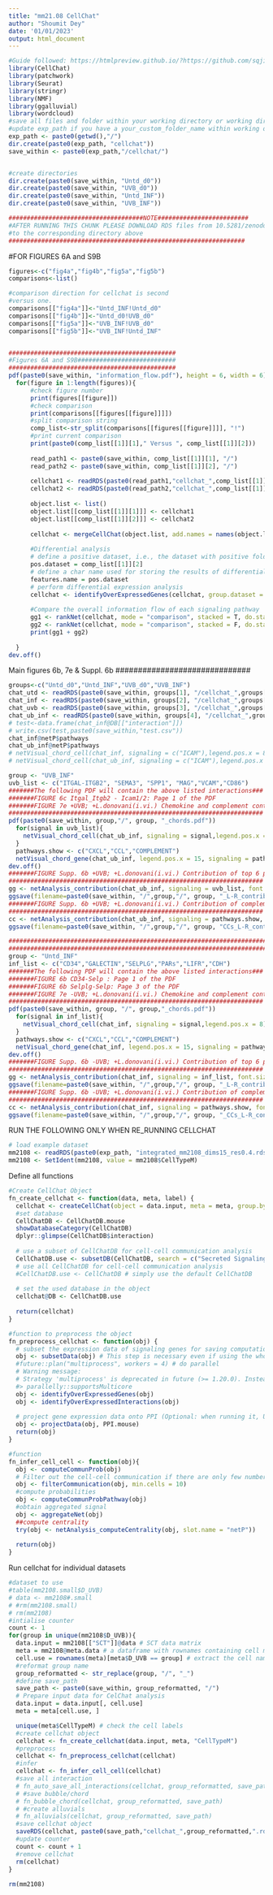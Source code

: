 ---
title: "mm21.08 CellChat"
author: "Shoumit Dey"
date: '01/01/2023'
output: html_document
---


```{r load_libraries, include=FALSE}
#Guide followed: https://htmlpreview.github.io/?https://github.com/sqjin/CellChat/blob/master/tutorial/CellChat-vignette.html
library(CellChat)
library(patchwork)
library(Seurat)
library(stringr)
library(NMF)
library(ggalluvial)
library(wordcloud)
#save all files and folder within your working directory or working directory/your_custom_folder_name/
#update exp_path if you have a your_custom_folder_name within working directory 
exp_path <- paste0(getwd(),"/")
dir.create(paste0(exp_path, "cellchat"))
save_within <- paste0(exp_path,"/cellchat/")


#create directories
dir.create(paste0(save_within, "Untd_d0"))
dir.create(paste0(save_within, "UVB_d0"))
dir.create(paste0(save_within, "Untd_INF"))
dir.create(paste0(save_within, "UVB_INF"))

#####################################NOTE#########################
#AFTER RUNNING THIS CHUNK PLEASE DOWNLOAD RDS files from 10.5281/zenodo.7638456
#to the corresponding directory above
#################################################################
```


#FOR FIGURES 6A and S9B
```{r cellchat_comparison_functions}
figures<-c("fig4a","fig4b","fig5a","fig5b")
comparisons<-list()

#comparison direction for cellchat is second 
#versus one. 
comparisons[["fig4a"]]<-"Untd_INF!Untd_d0"
comparisons[["fig4b"]]<-"Untd_d0!UVB_d0"
comparisons[["fig5a"]]<-"UVB_INF!UVB_d0"
comparisons[["fig5b"]]<-"UVB_INF!Untd_INF"


##############################################
#Figures 6A and S9B###########################
##############################################
pdf(paste0(save_within, "information_flow.pdf"), height = 6, width = 6)
  for(figure in 1:length(figures)){
      #check figure number
      print(figures[[figure]])
      #check comparison
      print(comparisons[[figures[[figure]]]])
      #split comparison string
      comp_list<-str_split(comparisons[[figures[[figure]]]], "!")
      #print current comparison
      print(paste0(comp_list[[1]][1]," Versus ", comp_list[[1]][2]))
      
      read_path1 <- paste0(save_within, comp_list[[1]][1], "/")
      read_path2 <- paste0(save_within, comp_list[[1]][2], "/")
      
      cellchat1 <- readRDS(paste0(read_path1,"cellchat_",comp_list[[1]][1],".rds"))
      cellchat2 <- readRDS(paste0(read_path2,"cellchat_",comp_list[[1]][2],".rds"))
      
      object.list <- list()
      object.list[[comp_list[[1]][1]]] <- cellchat1
      object.list[[comp_list[[1]][2]]] <- cellchat2
      
      cellchat <- mergeCellChat(object.list, add.names = names(object.list))
      
      #Differential analysis
      # define a positive dataset, i.e., the dataset with positive fold change against the other dataset
      pos.dataset = comp_list[[1]][2]
      # define a char name used for storing the results of differential expression analysis
      features.name = pos.dataset
      # perform differential expression analysis
      cellchat <- identifyOverExpressedGenes(cellchat, group.dataset = "datasets", pos.dataset = pos.dataset, features.name = features.name, only.pos = FALSE, thresh.pc = 0.1, thresh.fc = 0.1, thresh.p = 1)
  
      #Compare the overall information flow of each signaling pathway
      gg1 <- rankNet(cellchat, mode = "comparison", stacked = T, do.stat = TRUE)
      gg2 <- rankNet(cellchat, mode = "comparison", stacked = F, do.stat = TRUE)
      print(gg1 + gg2)
  
  }
dev.off()

```
##############################
Main figures 6b, 7e & Suppl. 6b
##############################
```{r individual_cellchat}
groups<-c("Untd_d0","Untd_INF","UVB_d0","UVB_INF")
chat_utd <- readRDS(paste0(save_within, groups[1], "/cellchat_",groups[1],".rds"))
chat_inf <- readRDS(paste0(save_within, groups[2], "/cellchat_",groups[2],".rds"))
chat_uvb <- readRDS(paste0(save_within, groups[3], "/cellchat_",groups[3],".rds"))
chat_ub_inf <- readRDS(paste0(save_within, groups[4], "/cellchat_",groups[4],".rds"))
# test<-data.frame(chat_inf@DB[["interaction"]])
# write.csv(test,paste0(save_within,"test.csv"))
chat_inf@netP$pathways
chat_ub_inf@netP$pathways
# netVisual_chord_cell(chat_inf, signaling = c("ICAM"),legend.pos.x = 8)
# netVisual_chord_cell(chat_ub_inf, signaling = c("ICAM"),legend.pos.x = 8)

group <- "UVB_INF"
uvb_list <- c("ITGAL-ITGB2", "SEMA3", "SPP1", "MAG","VCAM","CD86")
#######The following PDF will contain the above listed interactions###
#######FIGURE 6c Itgal_Itgb2 - Icam1/2: Page 1 of the PDF
#######FIGURE 7e +UVB; +L.donovani(i.vi.) Chemokine and complement contribution: Page 7 of the PDF
######################################################################
pdf(paste0(save_within, group,"/", group, "_chords.pdf"))
  for(signal in uvb_list){
    netVisual_chord_cell(chat_ub_inf, signaling = signal,legend.pos.x = 8)
  }
  pathways.show <- c("CXCL","CCL","COMPLEMENT") 
  netVisual_chord_gene(chat_ub_inf, legend.pos.x = 15, signaling = pathways.show)
dev.off()
#######FIGURE Supp. 6b +UVB; +L.donovani(i.vi.) Contribution of top 6 pathways: Page 1 of the PDF
######################################################################
gg <- netAnalysis_contribution(chat_ub_inf, signaling = uvb_list, font.size = 8)
ggsave(filename=paste0(save_within, "/",group,"/", group, "_L-R_contribution.pdf"), plot=gg, width = 3, height = 2, units = 'in', dpi = 300)
#######FIGURE Supp. 6b +UVB; +L.donovani(i.vi.) Contribution of complement, CCLs and CXCLs: Page 1 of the PDF
######################################################################
cc <- netAnalysis_contribution(chat_ub_inf, signaling = pathways.show, font.size = 8)
ggsave(filename=paste0(save_within, "/",group,"/", group, "CCs_L-R_contribution.pdf"), plot=cc, width = 3, height = 2, units = 'in', dpi = 300)

#########################################################################
#########################################################################
group <- "Untd_INF"
inf_list <- c("CD34","GALECTIN","SELPLG","PARs","LIFR","CDH")
#######The following PDF will contain the above listed interactions###
#######FIGURE 6b CD34-Selp : Page 1 of the PDF
#######FIGURE 6b Selplg-Selp: Page 3 of the PDF
#######FIGURE 7e -UVB; +L.donovani(i.vi.) Chemokine and complement contribution: Page 7 of the PDF
######################################################################
pdf(paste0(save_within, group, "/", group,"_chords.pdf"))
  for(signal in inf_list){
    netVisual_chord_cell(chat_inf, signaling = signal,legend.pos.x = 8)
  }
  pathways.show <- c("CXCL","CCL","COMPLEMENT") 
  netVisual_chord_gene(chat_inf, legend.pos.x = 15, signaling = pathways.show)
dev.off()
#######FIGURE Supp. 6b -UVB; +L.donovani(i.vi.) Contribution of top 6 pathways: Page 1 of the PDF
######################################################################
gg <- netAnalysis_contribution(chat_inf, signaling = inf_list, font.size = 8)
ggsave(filename=paste0(save_within, "/",group,"/", group, "_L-R_contribution.pdf"), plot=gg, width = 3, height = 2, units = 'in', dpi = 300)
#######FIGURE Supp. 6b -UVB; +L.donovani(i.vi.) Contribution of complement, CCLs and CXCLs: Page 1 of the PDF
######################################################################
cc <- netAnalysis_contribution(chat_inf, signaling = pathways.show, font.size = 8)
ggsave(filename=paste0(save_within, "/",group,"/", group, "_CCs_L-R_contribution.pdf"), plot=cc, width = 3, height = 2, units = 'in', dpi = 300)


```



RUN THE FOLLOWING ONLY WHEN RE_RUNNING CELLCHAT
```{r load_source_data}
# load example dataset
mm2108 <- readRDS(paste0(exp_path, "integrated_mm2108_dims15_res0.4.rds"))
mm2108 <- SetIdent(mm2108, value = mm2108$CellTypeM)

```

Define all functions
```{r cellchat functions, echo=FALSE}
#Create CellChat Object
fn_create_cellchat <- function(data, meta, label) {
  cellchat <- createCellChat(object = data.input, meta = meta, group.by = "CellTypeM")
  #set database
  CellChatDB <- CellChatDB.mouse 
  showDatabaseCategory(CellChatDB)
  dplyr::glimpse(CellChatDB$interaction)
  
  # use a subset of CellChatDB for cell-cell communication analysis
  CellChatDB.use <- subsetDB(CellChatDB, search = c("Secreted Signaling","Cell-Cell Contact")) 
  # use all CellChatDB for cell-cell communication analysis
  #CellChatDB.use <- CellChatDB # simply use the default CellChatDB
  
  # set the used database in the object
  cellchat@DB <- CellChatDB.use
  
  return(cellchat)
}

#function to preprocess the object
fn_preprocess_cellchat <- function(obj) {
  # subset the expression data of signaling genes for saving computation cost
  obj <- subsetData(obj) # This step is necessary even if using the whole database
  #future::plan("multiprocess", workers = 4) # do parallel
  # Warning message:
  # Strategy 'multiprocess' is deprecated in future (>= 1.20.0). Instead, explicitly specify either 'multisession' or 'multicore'. In the current R session, 'multiprocess' equals 'multisession'. 
  #> parallelly::supportsMulticore
  obj <- identifyOverExpressedGenes(obj)
  obj <- identifyOverExpressedInteractions(obj)
  
  # project gene expression data onto PPI (Optional: when running it, USER should set `raw.use = FALSE` in the function `computeCommunProb()` in order to use the projected data)
  obj <- projectData(obj, PPI.mouse)
  return(obj)
}

#function
fn_infer_cell_cell <- function(obj){
  obj <- computeCommunProb(obj)
  # Filter out the cell-cell communication if there are only few number of cells in certain cell groups
  obj <- filterCommunication(obj, min.cells = 10)
  #compute probabilities
  obj <- computeCommunProbPathway(obj)
  #obtain aggregated signal
  obj <- aggregateNet(obj)
  ##compute centrality
  try(obj <- netAnalysis_computeCentrality(obj, slot.name = "netP"))
  
  return(obj)
}


```
Run cellchat for individual datasets
```{r Run_cellchat_single}
#dataset to use
#table(mm2108.small$D_UVB)
# data <- mm2108#.small
# #rm(mm2108.small)
# rm(mm2108)
#intialise counter
count <- 1
for(group in unique(mm2108$D_UVB)){
  data.input = mm2108[["SCT"]]@data # SCT data matrix
  meta = mm2108@meta.data # a dataframe with rownames containing cell meta data
  cell.use = rownames(meta)[meta$D_UVB == group] # extract the cell names from disease data
  #reformat group name
  group_reformatted <- str_replace(group, "/", "_")
  #define save_path
  save_path <- paste0(save_within, group_reformatted, "/")
  # Prepare input data for CelChat analysis
  data.input = data.input[, cell.use]
  meta = meta[cell.use, ]

  unique(meta$CellTypeM) # check the cell labels
  #create cellchat object
  cellchat <- fn_create_cellchat(data.input, meta, "CellTypeM")
  #preprocess
  cellchat <- fn_preprocess_cellchat(cellchat)
  #infer
  cellchat <- fn_infer_cell_cell(cellchat)
  #save all interaction
  # fn_auto_save_all_interactions(cellchat, group_reformatted, save_path)
  # #save bubble/chord
  # fn_bubble_chord(cellchat, group_reformatted, save_path)
  # #create alluvials
  # fn_alluvials(cellchat, group_reformatted, save_path)
  #save cellchat object
  saveRDS(cellchat, paste0(save_path,"cellchat_",group_reformatted,".rds"))
  #update counter
  count <- count + 1
  #remove cellchat
  rm(cellchat)
}
   
rm(mm2108)

```